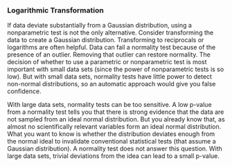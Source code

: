 ### Logarithmic  Transformation

If data deviate substantially from a Gaussian distribution, using a nonparametric test is not the only alternative. Consider transforming the data to create a Gaussian distribution. Transforming to reciprocals or logarithms are often helpful.
Data can fail a normality test because of the presence of an outlier. Removing that outlier can restore normality.
The decision of whether to use a parametric or nonparametric test is most important with small data sets (since the power of nonparametric tests is so low). But with small data sets, normality tests have little power to detect non-normal distributions, so an automatic approach would give you false confidence.

With large data sets, normality tests can be too sensitive. A low p-value from a normality test tells you that there is strong evidence that the data are not sampled from an ideal normal distribution. But you already know that, as almost no scientifically relevant variables form an ideal normal distribution. What you want to know is whether the distribution deviates enough from the normal ideal to invalidate conventional statistical tests (that assume a Gaussian distribution). A normality test does not answer this question. With large data sets, trivial deviations from the idea can lead to a small p-value.
